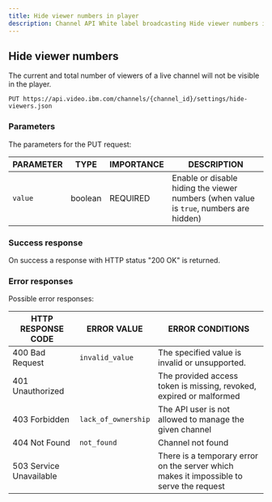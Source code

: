 ```yaml
---
title: Hide viewer numbers in player
description: Channel API White label broadcasting Hide viewer numbers in player
---
```


## Hide viewer numbers

The current and total number of viewers of a live channel will not be visible in the player.

```
PUT https://api.video.ibm.com/channels/{channel_id}/settings/hide-viewers.json
```

### Parameters

The parameters for the PUT request:

| PARAMETER | TYPE    | IMPORTANCE | DESCRIPTION                                                                            |
| --------- | ------- | ---------- | -------------------------------------------------------------------------------------- |
| `value`   | boolean | REQUIRED   | Enable or disable hiding the viewer numbers (when value is `true`, numbers are hidden) |

### Success response

On success a response with HTTP status "200 OK" is returned.

### Error responses

Possible error responses:

| HTTP RESPONSE CODE      | ERROR VALUE         | ERROR CONDITIONS                                                                        |
| ----------------------- | ------------------- | --------------------------------------------------------------------------------------- |
| 400 Bad Request         | `invalid_value`     | The specified value is invalid or unsupported.                                          |
| 401 Unauthorized        |                     | The provided access token is missing, revoked, expired or malformed                     |
| 403 Forbidden           | `lack_of_ownership` | The API user is not allowed to manage the given channel                                 |
| 404 Not Found           | `not_found`         | Channel not found                                                                       |
| 503 Service Unavailable |                     | There is a temporary error on the server which makes it impossible to serve the request |
